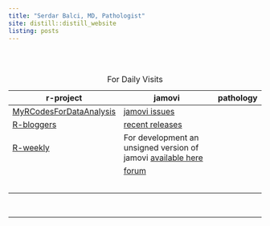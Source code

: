 ```yaml
---
title: "Serdar Balci, MD, Pathologist"
site: distill::distill_website
listing: posts
---
```


::: {itemscope="" itemtype="https://schema.org/Person"}
```{=html}
<script type="application/ld+json">
{
  "@context": "http://schema.org",
  "@type": "Person",
  "name": "Serdar Balcı",
  "url": "https://www.serdarbalci.com/",
  "jobTitle": "MD, Pathologist",
  "sameAs": [
    "https://www.facebook.com/serdarbalcimd",
    "https://www.facebook.com/serdarbalcimdpathologist/",
    "https://www.instagram.com/balciserdar/",
    "https://www.linkedin.com/in/serdar-balci-md-pathologist/",
    "https://twitter.com/serdarbalci",
    "https://github.com/sbalci",
    "https://www.parapathology.com",
    "https://www.patolojinotlari.com",
    "https://www.patolojiai.com/",
    "https://www.memorial.com.tr/doktorlar/serdar-balci"
  ]
}
</script>
```
:::

<br><br>

| r-project                                                                    | jamovi                                                                                                               | pathology |
|------------------------------------------------------------------------------|----------------------------------------------------------------------------------------------------------------------|-----------|
| [MyRCodesForDataAnalysis](https://github.com/sbalci/MyRCodesForDataAnalysis) | [jamovi issues](https://github.com/jamovi/jamovi/issues)                                                             |           |
| [R-bloggers](https://www.r-bloggers.com/)                                    | [recent releases](https://www.jamovi.org/download.html)                                                              |           |
| [R-weekly](https://rweekly.org/)                                             | For development an unsigned version of jamovi [available here](https://www.jamovi.org/downloads/jamovi-unsigned.zip) |           |
|                                                                              | [forum](https://forum.jamovi.org/)                                                                                   |           |
|                                                                              |                                                                                                                      |           |
|                                                                              |                                                                                                                      |           |
|                                                                              |                                                                                                                      |           |
|                                                                              |                                                                                                                      |           |
|                                                                              |                                                                                                                      |           |

: For Daily Visits

<br>

<hr>
